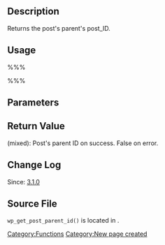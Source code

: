 == Description ==

Returns the post's parent's post_ID.

== Usage ==

%%% <?php wp_get_post_parent_id( $post_ID ); ?> %%%

== Parameters ==

{{Parameter|$post_id|integer|post ID.}}

== Return Value ==

; (mixed):  Post's parent ID on success. False on error.

== Change Log  ==

Since: [[Version 3.1|3.1.0]]

== Source File ==

<tt>wp_get_post_parent_id()</tt> is located in {{Trac|wp-includes/post.php}}.

[[Category:Functions]]
[[Category:New page created]]